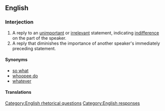 ==English==
{{rft}}
===Interjection===
{{en-intj|pos=[[who]] [[cares]]}}

# A reply to an [[unimportant]] or [[irrelevant]] statement, indicating [[indifference]] on the part of the speaker.
# A reply that diminishes the importance of another speaker's immediately preceding statement.

====Synonyms====
*[[so what]]
*[[whoopee do]]
*[[whatever]]

====Translations====
{{trans-see|reply to an unimportant statement|so what}}

[[Category:English rhetorical questions]]
[[Category:English responses]]